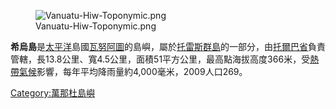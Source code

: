 {{coord|13.144|S|166.568|E|region:VU_type:isle_source:dewiki|display=title}}
[[Image:Vanuatu-Hiw-Toponymic.png|thumb]]

'''希烏島'''是[[太平洋|太平洋]]島國[[瓦努阿圖|瓦努阿圖]]的島嶼，屬於[[托雷斯群島|托雷斯群島]]的一部分，由[[托爾巴省|托爾巴省]]負責管轄，長13.8公里、寬4.5公里，面積51平方公里，最高點海拔高度366米，受[[熱帶氣候|熱帶氣候]]影響，每年平均降雨量約4,000毫米，2009人口269。

{{Vanuatu-geo-stub}}
[[Category:萬那杜島嶼|Category:萬那杜島嶼]]